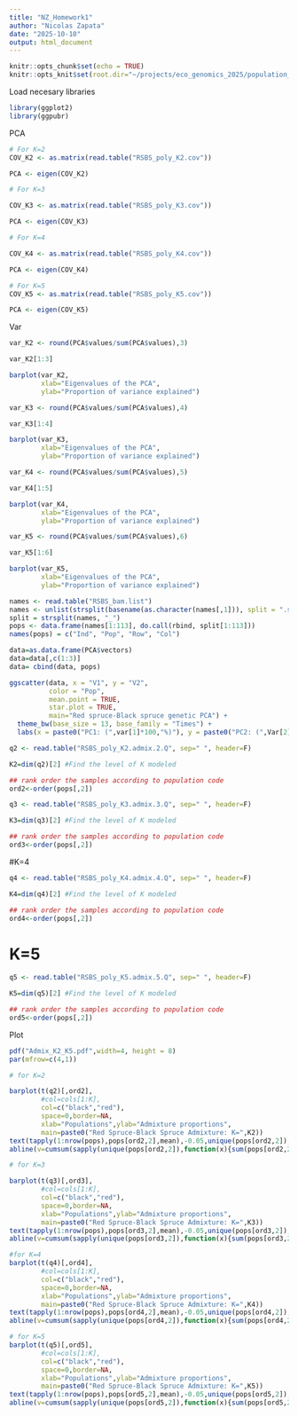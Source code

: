 ```yaml
---
title: "NZ_Homework1"
author: "Nicolas Zapata"
date: "2025-10-10"
output: html_document
---
```


```r
knitr::opts_chunk$set(echo = TRUE)
knitr::opts_knit$set(root.dir="~/projects/eco_genomics_2025/population_genomics/myresults/ANGSD/PCA_ADMIX/")
```

Load necesary libraries

```r

library(ggplot2)
library(ggpubr)

```

PCA

```r

# For K=2
COV_K2 <- as.matrix(read.table("RSBS_poly_K2.cov"))

PCA <- eigen(COV_K2)

# For K=3

COV_K3 <- as.matrix(read.table("RSBS_poly_K3.cov"))

PCA <- eigen(COV_K3)

# For K=4

COV_K4 <- as.matrix(read.table("RSBS_poly_K4.cov"))

PCA <- eigen(COV_K4)

# For K=5
COV_K5 <- as.matrix(read.table("RSBS_poly_K5.cov"))

PCA <- eigen(COV_K5)

```

Var

```r
var_K2 <- round(PCA$values/sum(PCA$values),3)

var_K2[1:3]

barplot(var_K2, 
        xlab="Eigenvalues of the PCA", 
        ylab="Proportion of variance explained")
```

```r
var_K3 <- round(PCA$values/sum(PCA$values),4)

var_K3[1:4]

barplot(var_K3, 
        xlab="Eigenvalues of the PCA", 
        ylab="Proportion of variance explained")
```

```r
var_K4 <- round(PCA$values/sum(PCA$values),5)

var_K4[1:5]

barplot(var_K4, 
        xlab="Eigenvalues of the PCA", 
        ylab="Proportion of variance explained")
```

```r
var_K5 <- round(PCA$values/sum(PCA$values),6)

var_K5[1:6]

barplot(var_K5, 
        xlab="Eigenvalues of the PCA", 
        ylab="Proportion of variance explained")
```

```r

names <- read.table("RSBS_bam.list")
names <- unlist(strsplit(basename(as.character(names[,1])), split = ".sorted.rmdup.bam"))
split = strsplit(names, "_")
pops <- data.frame(names[1:113], do.call(rbind, split[1:113]))
names(pops) = c("Ind", "Pop", "Row", "Col")

data=as.data.frame(PCA$vectors)
data=data[,c(1:3)]
data= cbind(data, pops)

```

```r

ggscatter(data, x = "V1", y = "V2",
          color = "Pop",
          mean.point = TRUE,
          star.plot = TRUE,
          main="Red spruce-Black spruce genetic PCA") +
  theme_bw(base_size = 13, base_family = "Times") +
  labs(x = paste0("PC1: (",var[1]*100,"%)"), y = paste0("PC2: (",Var[2]*100,"%)"))


```

```r
q2 <- read.table("RSBS_poly_K2.admix.2.Q", sep=" ", header=F)

K2=dim(q2)[2] #Find the level of K modeled

## rank order the samples according to population code
ord2<-order(pops[,2])

```

```r
q3 <- read.table("RSBS_poly_K3.admix.3.Q", sep=" ", header=F)

K3=dim(q3)[2] #Find the level of K modeled

## rank order the samples according to population code
ord3<-order(pops[,2])


```

#K=4

```r
q4 <- read.table("RSBS_poly_K4.admix.4.Q", sep=" ", header=F)

K4=dim(q4)[2] #Find the level of K modeled

## rank order the samples according to population code
ord4<-order(pops[,2])

```

# K=5

```r
q5 <- read.table("RSBS_poly_K5.admix.5.Q", sep=" ", header=F)

K5=dim(q5)[2] #Find the level of K modeled

## rank order the samples according to population code
ord5<-order(pops[,2])

```

Plot

```r
pdf("Admix_K2_K5.pdf",width=4, height = 8)
par(mfrow=c(4,1))
```

```r
# for K=2

barplot(t(q2)[,ord2],
        #col=cols[1:K],
        col=c("black","red"),
        space=0,border=NA,
        xlab="Populations",ylab="Admixture proportions",
        main=paste0("Red Spruce-Black Spruce Admixture: K=",K2))
text(tapply(1:nrow(pops),pops[ord2,2],mean),-0.05,unique(pops[ord2,2]),xpd=T,cex=0.75,srt=45)
abline(v=cumsum(sapply(unique(pops[ord2,2]),function(x){sum(pops[ord2,2]==x)})),col=1,lwd=1.2)

```

```r

# for K=3

barplot(t(q3)[,ord3],
        #col=cols[1:K],
        col=c("black","red"),
        space=0,border=NA,
        xlab="Populations",ylab="Admixture proportions",
        main=paste0("Red Spruce-Black Spruce Admixture: K=",K3))
text(tapply(1:nrow(pops),pops[ord3,2],mean),-0.05,unique(pops[ord3,2]),xpd=T,cex=0.75,srt=45)
abline(v=cumsum(sapply(unique(pops[ord3,2]),function(x){sum(pops[ord3,2]==x)})),col=1,lwd=1.2)
```

```r
#for K=4
barplot(t(q4)[,ord4],
        #col=cols[1:K],
        col=c("black","red"),
        space=0,border=NA,
        xlab="Populations",ylab="Admixture proportions",
        main=paste0("Red Spruce-Black Spruce Admixture: K=",K4))
text(tapply(1:nrow(pops),pops[ord4,2],mean),-0.05,unique(pops[ord4,2]),xpd=T,cex=0.75,srt=45)
abline(v=cumsum(sapply(unique(pops[ord4,2]),function(x){sum(pops[ord4,2]==x)})),col=1,lwd=1.2)
```

```r

# for K=5
barplot(t(q5)[,ord5],
        #col=cols[1:K],
        col=c("black","red"),
        space=0,border=NA,
        xlab="Populations",ylab="Admixture proportions",
        main=paste0("Red Spruce-Black Spruce Admixture: K=",K5))
text(tapply(1:nrow(pops),pops[ord5,2],mean),-0.05,unique(pops[ord5,2]),xpd=T,cex=0.75,srt=45)
abline(v=cumsum(sapply(unique(pops[ord5,2]),function(x){sum(pops[ord5,2]==x)})),col=1,lwd=1.2)
```
